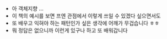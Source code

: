 - 아 객체지향 ... 
- 이 책의 예시를 보면 프엔 관점에서 이렇게 쓰일 수 있겠다 싶으면서도
- 또 배우고 익혀야 하는 패턴인가 싶은 생각에 어깨가 무겁습니다 ㅎㅎ
- 뭐 정답은 없으니까 이런게 있구나 하고 또 배워갑니다